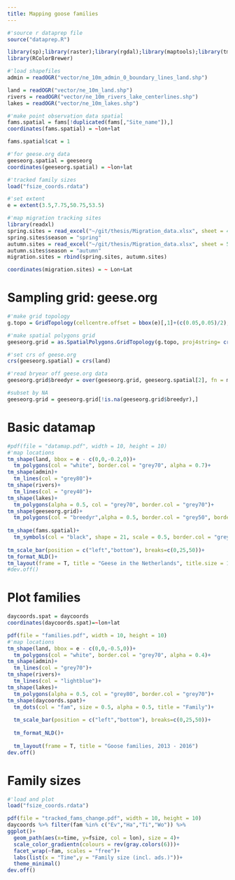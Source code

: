 ```yaml
---
title: Mapping goose families
---
```


```r
#'source r dataprep file
source("dataprep.R")
```

```r
library(sp);library(raster);library(rgdal);library(maptools);library(tmap)
library(RColorBrewer)
```

```r
#'load shapefiles
admin = readOGR("vector/ne_10m_admin_0_boundary_lines_land.shp")

land = readOGR("vector/ne_10m_land.shp")
rivers = readOGR("vector/ne_10m_rivers_lake_centerlines.shp")
lakes = readOGR("vector/ne_10m_lakes.shp")

#'make point observation data spatial
fams.spatial = fams[!duplicated(fams[,"Site_name"]),]
coordinates(fams.spatial) = ~lon+lat

fams.spatial$cat = 1

#'for geese.org data
geeseorg.spatial = geeseorg
coordinates(geeseorg.spatial) = ~lon+lat

#'tracked family sizes
load("fsize_coords.rdata")

#'set extent
e = extent(3.5,7.75,50.75,53.5)
```


```r
#'map migration tracking sites
library(readxl)
spring.sites = read_excel("~/git/thesis/Migration_data.xlsx", sheet = 4)
spring.sites$season = "spring"
autumn.sites = read_excel("~/git/thesis/Migration_data.xlsx", sheet = 5)
autumn.sites$season = "autumn"
migration.sites = rbind(spring.sites, autumn.sites)

coordinates(migration.sites) = ~ Lon+Lat
```

# Sampling grid: geese.org

```r
#'make grid topology
g.topo = GridTopology(cellcentre.offset = bbox(e)[,1]+(c(0.05,0.05)/2), cellsize = c(0.05,0.05), cells.dim = ceiling(diff(t(bbox(e)))/c(0.05,0.05)))

#'make spatial polygons grid
geeseorg.grid = as.SpatialPolygons.GridTopology(g.topo, proj4string= crs(admin))

#'set crs of geese.org
crs(geeseorg.spatial) = crs(land)

#'read bryear off geese.org data
geeseorg.grid$breedyr = over(geeseorg.grid, geeseorg.spatial[2], fn = max)

#subset by NA
geeseorg.grid = geeseorg.grid[!is.na(geeseorg.grid$breedyr),]
```


# Basic datamap

```r
#pdf(file = "datamap.pdf", width = 10, height = 10)
#'map locations
tm_shape(land, bbox = e - c(0,0,-0.2,0))+
  tm_polygons(col = "white", border.col = "grey70", alpha = 0.7)+
tm_shape(admin)+
  tm_lines(col = "grey80")+
tm_shape(rivers)+
  tm_lines(col = "grey40")+
tm_shape(lakes)+
  tm_polygons(alpha = 0.5, col = "grey70", border.col = "grey70")+
tm_shape(geeseorg.grid)+
  tm_polygons(col = "breedyr",alpha = 0.5, border.col = "grey50", border.alpha = 0.3, palette = "Greys", title = "geese.org data from", style = "cont")+
  
tm_shape(fams.spatial)+
  tm_symbols(col = "black", shape = 21, scale = 0.5, border.col = "grey80")+
  
tm_scale_bar(position = c("left","bottom"), breaks=c(0,25,50))+
tm_format_NLD()+
tm_layout(frame = T, title = "Geese in the Netherlands", title.size = 1.5, fontfamily = "Heuristica")
#dev.off()
```

# Plot families

```r
daycoords.spat = daycoords
coordinates(daycoords.spat)=~lon+lat
```

```r
pdf(file = "families.pdf", width = 10, height = 10)
#'map locations
tm_shape(land, bbox = e - c(0,0,-0.5,0))+
  tm_polygons(col = "white", border.col = "grey70", alpha = 0.4)+
tm_shape(admin)+
  tm_lines(col = "grey70")+
tm_shape(rivers)+
  tm_lines(col = "lightblue")+
tm_shape(lakes)+
  tm_polygons(alpha = 0.5, col = "grey80", border.col = "grey70")+
tm_shape(daycoords.spat)+
  tm_dots(col = "fam", size = 0.5, alpha = 0.5, title = "Family")+
  
  tm_scale_bar(position = c("left","bottom"), breaks=c(0,25,50))+
  
  tm_format_NLD()+
  
  tm_layout(frame = T, title = "Goose families, 2013 - 2016")
dev.off()
```

# Family sizes

```r
#'load and plot
load("fsize_coords.rdata")

pdf(file = "tracked_fams_change.pdf", width = 10, height = 10)
daycoords %>% filter(fam %in% c("Ev","Ha","Ti","Wo")) %>%
ggplot()+
  geom_path(aes(x=time, y=fsize, col = lon), size = 4)+
  scale_color_gradientn(colours = rev(gray.colors(6)))+
  facet_wrap(~fam, scales = "free")+
  labs(list(x = "Time",y = "Family size (incl. ads.)"))+
  theme_minimal()
dev.off()
```

